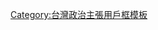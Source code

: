 {{top icon
|image=Emblem of Taiwan People's Party 2019 Logo Only.svg
|size=25px
|alt=支持台灣民眾黨的維基人
|title=支持台灣民眾黨的維基人
|link=Category:支持台灣民眾黨的維基人
}}
{{Userbox
  |id=[[File:CIS of Taiwan People's Party.svg|45px]]
  |id-h     = 60
  |id-w     = 75
  |id-c=#FFFFFF
  |info={{large|'''這個用户支持<br/>[[台灣民眾黨 (2019年)|<span style="color: #23C9C9">'''台灣民眾黨'''</span>]]'''}}
  |info-c=#FFFFFF
  |info-s=12
  |info-fc=#28C8C8
  |border-c=#28C8C8
  |border-s=5
  |usercategory=支持台灣民眾黨的維基人
}}
<noinclude>
[[Category:台灣政治主張用戶框模板]]
</noinclude>